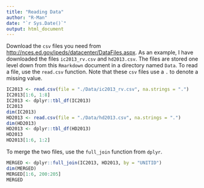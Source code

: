 ```yaml
---
title: "Reading Data"
author: "R-Man"
date: "`r Sys.Date()`"
output: html_document
---
```


Download the `csv` files you need from [http://nces.ed.gov/ipeds/datacenter/DataFiles.aspx](http://nces.ed.gov/ipeds/datacenter/DataFiles.aspx).  As an example, I have downloaded the files `ic2013_rv.csv` and `hd2013.csv`. The files are stored one level down from this `Rmarkdown` document in a directory named `Data`.  To read a file, use the `read.csv` function.  Note that these `csv` files use a `.` to denote a missing value. 

```r
IC2013 <- read.csv(file = "./Data/ic2013_rv.csv", na.strings = ".")
IC2013[1:6, 1:8]
IC2013 <- dplyr::tbl_df(IC2013)
IC2013
dim(IC2013)
HD2013 <- read.csv(file = "./Data/hd2013.csv", na.strings = ".")
dim(HD2013)
HD2013 <- dplyr::tbl_df(HD2013)
HD2013
HD2013[1:6, 1:2]
```

To merge the two files, use the `full_join` function from `dplyr`.

```r
MERGED <- dplyr::full_join(IC2013, HD2013, by = "UNITID")
dim(MERGED)
MERGED[1:6, 200:205]
MERGED
```